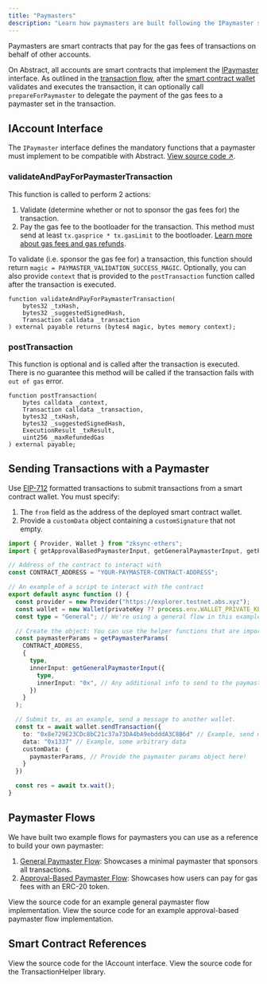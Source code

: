 ```yaml
---
title: "Paymasters"
description: "Learn how paymasters are built following the IPaymaster standard on Abstract."
---
```


Paymasters are smart contracts that pay for the gas fees of transactions on behalf of other accounts.

On Abstract, all accounts are smart contracts that implement the 
[IPaymaster](#ipaymaster-interface) interface. As outlined in the [transaction flow](./transaction-flow),
after the [smart contract wallet](./smart-contract-wallets) validates and executes the transaction,
it can optionally call `prepareForPaymaster` to delegate the payment of the gas fees to a paymaster set in the transaction.

## IAccount Interface

The `IPaymaster` interface defines the mandatory functions that a paymaster must implement to be
compatible with Abstract. [View source code ↗](https://github.com/matter-labs/era-contracts/blob/main/system-contracts/contracts/interfaces/IPaymaster.sol).

### validateAndPayForPaymasterTransaction

This function is called to perform 2 actions:

1. Validate (determine whether or not to sponsor the gas fees for) the transaction.
2. Pay the gas fee to the bootloader for the transaction. This method must send at least `tx.gasprice * tx.gasLimit`
to the bootloader. [Learn more about gas fees and gas refunds](/how-abstract-works/evm-differences/gas-fees).

To validate (i.e. sponsor the gas fee for) a transaction, this function should 
return `magic = PAYMASTER_VALIDATION_SUCCESS_MAGIC`.
Optionally, you can also provide `context` that is provided to the `postTransaction` function
called after the transaction is executed.

```solidity
function validateAndPayForPaymasterTransaction(
    bytes32 _txHash,
    bytes32 _suggestedSignedHash,
    Transaction calldata _transaction
) external payable returns (bytes4 magic, bytes memory context);
```

### postTransaction

This function is optional and is called after the transaction is executed.
There is no guarantee this method will be called if the transaction fails with `out of gas` error.

```solidity
function postTransaction(
    bytes calldata _context,
    Transaction calldata _transaction,
    bytes32 _txHash,
    bytes32 _suggestedSignedHash,
    ExecutionResult _txResult,
    uint256 _maxRefundedGas
) external payable;
```

## Sending Transactions with a Paymaster

Use [EIP-712](https://eips.ethereum.org/EIPS/eip-712) formatted transactions to submit transactions from a smart contract wallet.
You must specify:

1. The `from` field as the address of the deployed smart contract wallet.
2. Provide a `customData` object containing a `customSignature` that not empty.

<Accordion title="View example zksync-ethers script">

```typescript
import { Provider, Wallet } from "zksync-ethers";
import { getApprovalBasedPaymasterInput, getGeneralPaymasterInput, getPaymasterParams } from "zksync-ethers/build/paymaster-utils";

// Address of the contract to interact with
const CONTRACT_ADDRESS = "YOUR-PAYMASTER-CONTRACT-ADDRESS";

// An example of a script to interact with the contract
export default async function () {
  const provider = new Provider("https://explorer.testnet.abs.xyz");
  const wallet = new Wallet(privateKey ?? process.env.WALLET_PRIVATE_KEY!, provider);
  const type = "General"; // We're using a general flow in this example

  // Create the object: You can use the helper functions that are imported!
  const paymasterParams = getPaymasterParams(
    CONTRACT_ADDRESS,
    {
      type,
      innerInput: getGeneralPaymasterInput({
        type,
        innerInput: "0x", // Any additional info to send to the paymaster. We leave it empty here.
      })
    }
  );

  // Submit tx, as an example, send a message to another wallet.
  const tx = await wallet.sendTransaction({
    to: "0x8e729E23CDc8bC21c37a73DA4bA9ebdddA3C8B6d" // Example, send message to some other wallet
    data: "0x1337" // Example, some arbitrary data
    customData: {
      paymasterParams, // Provide the paymaster params object here!
    }
  })

  const res = await tx.wait();
}
```
</Accordion>

## Paymaster Flows

We have built two example flows for paymasters you can use as a reference to build your own paymaster:

1. [General Paymaster Flow](#general-paymaster-flow): Showcases a minimal paymaster that sponsors all transactions.
2. [Approval-Based Paymaster Flow](#approval-based-paymaster-flow): Showcases how users can pay for gas fees with an ERC-20 token.

<CardGroup cols={2}>
<Card
  title="General Paymaster Implementation"
  icon="code"
  href="https://github.com/matter-labs/zksync-contract-templates/blob/main/templates/hardhat/solidity/contracts/paymasters/GeneralPaymaster.sol"
>
    View the source code for an example general paymaster flow implementation.
</Card>
<Card
  title="Approval Paymaster Implementation"
  icon="code"
  href="https://github.com/matter-labs/zksync-contract-templates/blob/main/templates/hardhat/solidity/contracts/paymasters/ApprovalPaymaster.sol"
>
    View the source code for an example approval-based paymaster flow implementation.
</Card>
</CardGroup>

## Smart Contract References

<CardGroup cols={2}>
  <Card
    title="IAccount interface"
    icon="code"
    href="https://github.com/matter-labs/era-contracts/blob/main/system-contracts/contracts/interfaces/IPaymaster.sol"
  >
    View the source code for the IAccount interface. 
  </Card>
  <Card
    title="TransactionHelper library"
    icon="code"
    href="https://github.com/matter-labs/era-contracts/blob/main/system-contracts/contracts/libraries/TransactionHelper.sol"
  >
    View the source code for the TransactionHelper library.
  </Card>
</CardGroup>